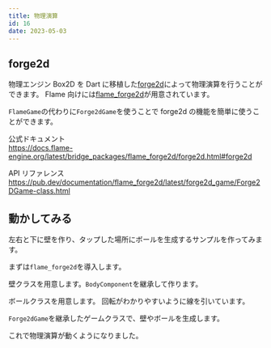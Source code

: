 ```yaml
---
title: 物理演算
id: 16
date: 2023-05-03
---
```



## forge2d

物理エンジン Box2D を Dart に移植した[forge2d](https://pub.dev/packages/forge2d)によって物理演算を行うことができます。
Flame 向けには[flame_forge2d](https://pub.dev/packages/flame_forge2d)が用意されています。

`FlameGame`の代わりに`Forge2dGame`を使うことで forge2d の機能を簡単に使うことができます。

公式ドキュメント  
https://docs.flame-engine.org/latest/bridge_packages/flame_forge2d/forge2d.html#forge2d

API リファレンス  
https://pub.dev/documentation/flame_forge2d/latest/forge2d_game/Forge2DGame-class.html

## 動かしてみる

左右と下に壁を作り、タップした場所にボールを生成するサンプルを作ってみます。

まずは`flame_forge2d`を導入します。

<ExampleCode file="pubspec.yaml" label="physics" dir="examples" lang="yaml" />

壁クラスを用意します。`BodyComponent`を継承して作ります。

<ExampleCode file="physics/game.dart" label="physics1" />

ボールクラスを用意します。
回転がわかりやすいように線を引いています。

<ExampleCode file="physics/game.dart" label="physics2" />

`Forge2dGame`を継承したゲームクラスで、壁やボールを生成します。

<ExampleCode file="physics/game.dart" label="physics3" />

これで物理演算が動くようになりました。
